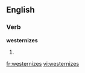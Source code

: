 
==English==

===Verb===
'''westernizes'''

# {{third-person singular of|westernize}}

[[fr:westernizes]]
[[vi:westernizes]]